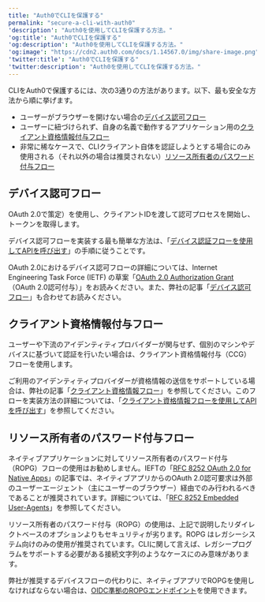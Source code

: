 ```yaml
---
title: "Auth0でCLIを保護する"
permalink: "secure-a-cli-with-auth0"
'description': "Auth0を使用してCLIを保護する方法。"
'og:title': "Auth0でCLIを保護する"
'og:description': "Auth0を使用してCLIを保護する方法。"
'og:image': "https://cdn2.auth0.com/docs/1.14567.0/img/share-image.png"
'twitter:title': "Auth0でCLIを保護する"
'twitter:description': "Auth0を使用してCLIを保護する方法。"
---
```


CLIをAuth0で保護するには、次の3通りの方法があります。以下、最も安全な方法から順に挙げます。

* ユーザーがブラウザーを開けない場合の[デバイス認可フロー](#device-authorization-flow)
* ユーザーに紐づけられず、自身の名義で動作するアプリケーション用の[クライアント資格情報付与フロー](#client-credentials-grant-flow)
* 非常に稀なケースで、CLIクライアント自体を認証しようとする場合にのみ使用される（それ以外の場合は推奨されない）[リソース所有者のパスワード付与フロー](#resource-owner-password-grant-flow)

## デバイス認可フロー

<Tooltip data-tooltip-id="react-containers-DefinitionTooltip-1" href="/docs/ja-jp/glossary?term=oath2" tip="OAuth 2.0: 認可プロトコルとワークフローを定義する認可フレームワーク。" cta="用語集の表示">OAuth 2.0</Tooltip>で策定）を使用し、クライアントIDを渡して認可プロセスを開始し、トークンを取得します。

デバイス認可フローを実装する最も簡単な方法は、「[デバイス認証フローを使用してAPIを呼び出す](/docs/ja-jp/get-started/authentication-and-authorization-flow/device-authorization-flow/call-your-api-using-the-device-authorization-flow)」の手順に従うことです。

OAuth 2.0におけるデバイス認可フローの詳細については、Internet Engineering Task Force (IETF) の草案「[OAuth 2.0 Authorization Grant](https://tools.ietf.org/html/draft-ietf-oauth-device-flow-15)（OAuth 2.0認可付与）」をお読みください。また、弊社の記事「[デバイス認可フロー](/docs/ja-jp/get-started/authentication-and-authorization-flow/device-authorization-flow)」も合わせてお読みください。

## クライアント資格情報付与フロー

ユーザーや下流のアイデンティティプロバイダーが関与せず、個別のマシンやデバイスに基づいて認証を行いたい場合は、クライアント資格情報付与（CCG）フローを使用します。

ご利用のアイデンティティプロバイダーが資格情報の送信をサポートしている場合は、弊社の記事「[クライアント資格情報フロー](/docs/ja-jp/get-started/authentication-and-authorization-flow/client-credentials-flow)」を参照してください。このフローを実装方法の詳細については、「[クライアント資格情報フローを使用してAPIを呼び出す](/docs/ja-jp/get-started/authentication-and-authorization-flow/client-credentials-flow/call-your-api-using-the-client-credentials-flow)」を参照してください。

## リソース所有者のパスワード付与フロー

ネイティブアプリケーションに対してリソース所有者のパスワード付与（ROPG）フローの使用はお勧めしません。IEFTの「[RFC 8252 OAuth 2.0 for Native Apps](https://tools.ietf.org/html/rfc8252)」の記事では、ネイティブアプリからのOAuth 2.0認可要求は外部のユーザーエージェント（主にユーザーのブラウザー）経由でのみ行われるべきであることが推奨されています。詳細については、「[RFC 8252 Embedded User-Agents](https://tools.ietf.org/html/rfc8252#section-8.12)」を参照してください。

リソース所有者のパスワード付与（ROPG）の使用は、上記で説明したリダイレクトベースのオプションよりもセキュリティが劣ります。ROPG はレガシーシステム向けのみの使用が推奨されています。CLIに関して言えば、レガシープログラムをサポートする必要がある接続文字列のようなケースにのみ意味があります。

弊社が推奨するデバイスフローの代わりに、ネイティブアプリでROPGを使用しなければならない場合は、[OIDC準拠のROPGエンドポイント](/docs/ja-jp/api/authentication#resource-owner-password)を使用できます。